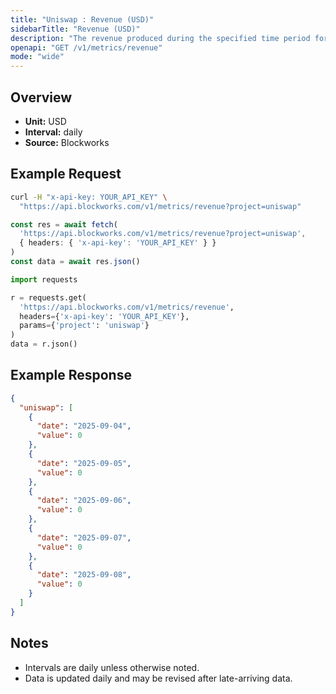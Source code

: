 ```yaml
---
title: "Uniswap : Revenue (USD)"
sidebarTitle: "Revenue (USD)"
description: "The revenue produced during the specified time period for given project."
openapi: "GET /v1/metrics/revenue"
mode: "wide"
---
```


## Overview

- **Unit:** USD
- **Interval:** daily
- **Source:** Blockworks

## Example Request

<CodeGroup>

```bash cURL
curl -H "x-api-key: YOUR_API_KEY" \
  "https://api.blockworks.com/v1/metrics/revenue?project=uniswap"
```

```typescript TypeScript
const res = await fetch(
  'https://api.blockworks.com/v1/metrics/revenue?project=uniswap',
  { headers: { 'x-api-key': 'YOUR_API_KEY' } }
)
const data = await res.json()
```

```python Python
import requests

r = requests.get(
  'https://api.blockworks.com/v1/metrics/revenue',
  headers={'x-api-key': 'YOUR_API_KEY'},
  params={'project': 'uniswap'}
)
data = r.json()
```

</CodeGroup>

## Example Response

```json
{
  "uniswap": [
    {
      "date": "2025-09-04",
      "value": 0
    },
    {
      "date": "2025-09-05",
      "value": 0
    },
    {
      "date": "2025-09-06",
      "value": 0
    },
    {
      "date": "2025-09-07",
      "value": 0
    },
    {
      "date": "2025-09-08",
      "value": 0
    }
  ]
}
```

## Notes
- Intervals are daily unless otherwise noted.
- Data is updated daily and may be revised after late-arriving data.
